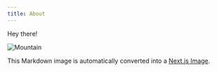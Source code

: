 ```yaml
---
title: About
---
```


Hey there!

![Mountain](../public/img.jpeg)

This Markdown image is automatically converted into a
[Next.js Image](https://nextjs.org/docs/api-reference/next/image).